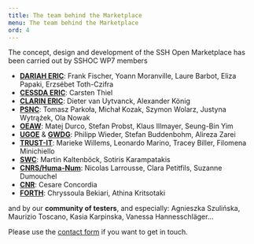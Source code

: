 ```yaml
---
title: The team behind the Marketplace
menu: The team behind the Marketplace
ord: 4
---
```


The concept, design and development of the SSH Open Marketplace has been carried
out by SSHOC WP7 members

- **[DARIAH ERIC](https://www.dariah.eu/)**: Frank Fischer, Yoann Moranville,
  Laure Barbot, Eliza Papaki, Erzsébet Toth-Czifra
- **[CESSDA ERIC](https://www.cessda.eu/)**: Carsten Thiel
- **[CLARIN ERIC](https://www.clarin.eu/)**: Dieter van Uytvanck, Alexander
  König
- **[PSNC](https://www.psnc.pl/)**: Tomasz Parkoła, Michał Kozak, Szymon Wolarz,
  Justyna Wytrążek, Ola Nowak
- **[OEAW](https://www.oeaw.ac.at/acdh/)**: Matej Durco, Stefan Probst, Klaus
  Illmayer, Seung-Bin Yim
- **[UGOE](https://www.sub.uni-goettingen.de/sub-aktuell/)** &
  **[GWDG](https://www.gwdg.de/)**: Philipp Wieder, Stefan Buddenbohm, Alireza
  Zarei
- **[TRUST-IT](https://www.trust-itservices.com/)**: Marieke Willems, Leonardo
  Marino, Tracey Biller, Filomena Minichiello
- **[SWC](https://semantic-web.com/)**: Martin Kaltenböck, Sotiris Karampatakis
- **[CNRS/Huma-Num](https://www.huma-num.fr/)**: Nicolas Larrousse, Clara
  Petitfils, Suzanne Dumouchel
- **[CNR](https://www.isti.cnr.it/en/)**: Cesare Concordia
- **[FORTH](https://www.ics.forth.gr/isl/centre-cultural-informatics)**:
  Chryssoula Bekiari, Athina Kritsotaki

and by our **community of testers**, and especially: Agnieszka Szulińska,
Maurizio Toscano, Kasia Karpinska, Vanessa Hannesschläger...

Please use the [contact form](/contact) if you want to get in touch.
